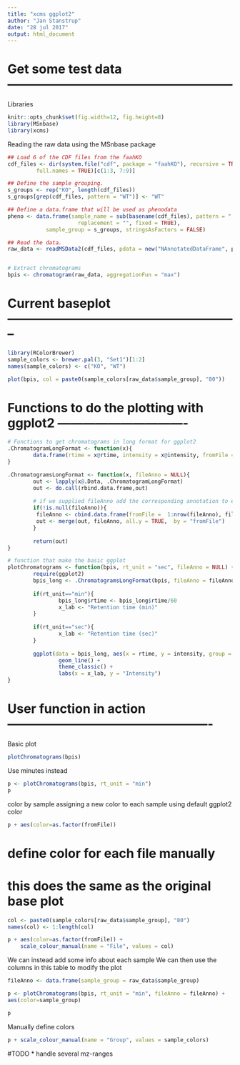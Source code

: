 ```yaml
---
title: "xcms ggplot2"
author: "Jan Stanstrup"
date: "28 jul 2017"
output: html_document
---
```




# Get some test data ------------------------------------------------------
Libraries
```r
knitr::opts_chunk$set(fig.width=12, fig.height=8) 
library(MSnbase)
library(xcms)
```

Reading the raw data using the MSnbase package
```r
## Load 6 of the CDF files from the faahKO
cdf_files <- dir(system.file("cdf", package = "faahKO"), recursive = TRUE,
		 full.names = TRUE)[c(1:3, 7:9)]

## Define the sample grouping.
s_groups <- rep("KO", length(cdf_files))
s_groups[grep(cdf_files, pattern = "WT")] <- "WT"

## Define a data.frame that will be used as phenodata
pheno <- data.frame(sample_name = sub(basename(cdf_files), pattern = ".CDF",
				      replacement = "", fixed = TRUE),
		    sample_group = s_groups, stringsAsFactors = FALSE)

## Read the data.
raw_data <- readMSData2(cdf_files, pdata = new("NAnnotatedDataFrame", pheno)) 


# Extract chromatograms
bpis <- chromatogram(raw_data, aggregationFun = "max")
```




# Current baseplot --------------------------------------------------------
```r
library(RColorBrewer)
sample_colors <- brewer.pal(3, "Set1")[1:2]
names(sample_colors) <- c("KO", "WT")

plot(bpis, col = paste0(sample_colors[raw_data$sample_group], "80"))
```






# Functions to do the plotting with ggplot2 -------------------------------
```r
# Functions to get chromatograms in long format for ggplot2
.ChromatogramLongFormat <- function(x){
        data.frame(rtime = x@rtime, intensity = x@intensity, fromFile = x@fromFile, row.names = NULL, stringsAsFactors = FALSE)
}
```
        
```r
.ChromatogramsLongFormat <- function(x, fileAnno = NULL){
        out <- lapply(x@.Data, .ChromatogramLongFormat)
        out <- do.call(rbind.data.frame,out)
        
        # if we supplied fileAnno add the corresponding annotation to each row
        if(!is.null(fileAnno)){
         fileAnno <- cbind.data.frame(fromFile =  1:nrow(fileAnno), fileAnno, stringsAsFactors = FALSE)
         out <- merge(out, fileAnno, all.y = TRUE,  by = "fromFile")
        }
        
        return(out)
}
```

```r
# function that make the basic ggplot
plotChromatograms <- function(bpis, rt_unit = "sec", fileAnno = NULL) {
        require(ggplot2)
        bpis_long <- .ChromatogramsLongFormat(bpis, fileAnno = fileAnno)
        
        if(rt_unit=="min"){
                bpis_long$rtime <- bpis_long$rtime/60
                x_lab <- "Retention time (min)"
        }
        
        if(rt_unit=="sec"){
                x_lab <- "Retention time (sec)"
        }
        
        ggplot(data = bpis_long, aes(x = rtime, y = intensity, group = fromFile)) + 
                geom_line() +
                theme_classic() +
                labs(x = x_lab, y = "Intensity")
}
```



# User function in action -------------------------------------------------
Basic plot
```r
plotChromatograms(bpis)
```

Use minutes instead
```r
p <- plotChromatograms(bpis, rt_unit = "min")
p
```



color by sample assigning a new color to each sample using default ggplot2 color
```r
p + aes(color=as.factor(fromFile))
```

# define color for each file manually
# this does the same as the original base plot
```r
col <- paste0(sample_colors[raw_data$sample_group], "80")
names(col) <- 1:length(col)

p + aes(color=as.factor(fromFile)) +
    scale_colour_manual(name = "File", values = col)
```


We can instead add some info about each sample
We can then use the columns in this table to modify the plot
```r
fileAnno <- data.frame(sample_group = raw_data$sample_group)

p <- plotChromatograms(bpis, rt_unit = "min", fileAnno = fileAnno) +
aes(color=sample_group)

p
```

Manually define colors
```r
p + scale_colour_manual(name = "Group", values = sample_colors)
```




#TODO
* handle several mz-ranges

